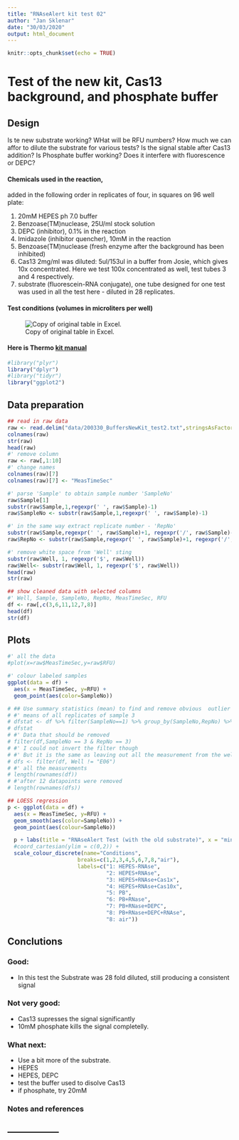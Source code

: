 ```yaml
---
title: "RNAseAlert kit test 02"
author: "Jan Sklenar"
date: "30/03/2020"
output: html_document
---
```


```r
knitr::opts_chunk$set(echo = TRUE)
```
# Test of the new kit, Cas13 background, and phosphate buffer
## Design

Is te new substrate working? 
WHat will be RFU numbers? 
How much we can affor to dilute the substrate for various tests?
Is the signal stable after Cas13 addition? 
Is Phosphate buffer working? 
Does it interfere with fluorescence or DEPC? 

#### Chemicals used in the reaction,
added in the following order in replicates of four, in squares on 96 well plate:

1. 20mM HEPES ph 7.0 buffer
2. Benzoase(TM)nuclease, 25U/ml stock solution
3. DEPC (inhibitor), 0.1% in the reaction 
4. Imidazole (inhibitor quencher), 10mM in the reaction
5. Benzoase(TM)nuclease (fresh enzyme after the background has been inhibited)
6. Cas13 2mg/ml was diluted: 5ul/153ul in a buffer from Josie, which gives 10x concentrated. Here we test 100x concentrated as well, test tubes 3 and 4 respectively. 
7. substrate (fluorescein-RNA conjugate), one tube designed for one test was used in all the test here - diluted in 28 replicates.  

#### Test conditions (volumes in microliters per well)
![Copy of original table in Excel.](data/protocol2.svg)

#### Here is Thermo [kit manual](https://www.thermofisher.com/document-connect/document-connect.html?url=https%3A%2F%2Fassets.thermofisher.com%2FTFS-Assets%2FLSG%2Fmanuals%2Ffm_1964.pdf&title=Uk5hc2VBbGVydCZ0cmFkZTsgTGFiIFRlc3QgS2l0IEluc3RydWN0aW9uIE1hbnVhbA==)

```r
#library("plyr")
library("dplyr")
#library("tidyr")
library("ggplot2")
```

## Data preparation

```r
## read in raw data
raw <- read.delim("data/200330_BuffersNewKit_test2.txt",stringsAsFactors = FALSE)
colnames(raw)
str(raw)
head(raw)
#' remove column
raw <- raw[,1:10]
#' change names
colnames(raw)[7]
colnames(raw)[7] <- "MeasTimeSec"

#' parse 'Sample' to obtain sample number 'SampleNo'
raw$Sample[1]
substr(raw$Sample,1,regexpr(' ', raw$Sample)-1) 
raw$SampleNo <- substr(raw$Sample,1,regexpr(' ', raw$Sample)-1)

#' in the same way extract replicate number - 'RepNo'
substr(raw$Sample,regexpr(' ', raw$Sample)+1, regexpr('/', raw$Sample)-1) 
raw$RepNo <- substr(raw$Sample,regexpr(' ', raw$Sample)+1, regexpr('/', raw$Sample)-1)

#' remove white space from 'Well' sting
substr(raw$Well, 1, regexpr('$', raw$Well)) 
raw$Well<- substr(raw$Well, 1, regexpr('$', raw$Well))
head(raw) 
str(raw)
```
```r
## show cleaned data with selected columns
#' Well, Sample, SampleNo, RepNo, MeasTimeSec, RFU
df <- raw[,c(3,6,11,12,7,8)] 
head(df) 
str(df)
```
## Plots

```r
#' all the data
#plot(x=raw$MeasTimeSec,y=raw$RFU)

#' colour labeled samples
ggplot(data = df) +
  aes(x = MeasTimeSec, y=RFU) +
  geom_point(aes(color=SampleNo))
```
```r
# ## Use summary statistics (mean) to find and remove obvious  outlier in  sample 3
# #' means of all replicates of sample 3 
# dfstat <- df %>% filter(SampleNo==1) %>% group_by(SampleNo,RepNo) %>% summarise(mean=mean(RFU))
# dfstat
# #' Data that should be removed
# filter(df,SampleNo == 3 & RepNo == 3)
# #' I could not invert the filter though
# #' But it is the same as leaving out all the measurement from the well E01
# dfs <- filter(df, Well != "E06")
# #' all the measurements
# length(rownames(df))
# #'after 12 datapoints were removed
# length(rownames(dfs))

## LOESS regression
p <- ggplot(data = df) +
  aes(x = MeasTimeSec, y=RFU) +
  geom_smooth(aes(color=SampleNo)) +
  geom_point(aes(colour=SampleNo))

  p + labs(title = "RNAseAlert Test (with the old substrate)", x = "min",   y = "RFU", color = "Legend Title\n") +
  #coord_cartesian(ylim = c(0,2)) +
  scale_colour_discrete(name="Conditions",
                      breaks=c(1,2,3,4,5,6,7,8,"air"),
                      labels=c("1: HEPES-RNAse",
                               "2: HEPES+RNAse",
                               "3: HEPES+RNAse+Cas1x",
                               "4: HEPES+RNAse+Cas10x",
                               "5: PB",
                               "6: PB+RNase",
                               "7: PB+RNase+DEPC",
                               "8: PB+RNase+DEPC+RNAse",
                               "8: air"))
```

## Conclutions
    
### Good:
- In this test the Substrate was 28 fold diluted, still producing a consistent signal
 
### Not very good:
- Cas13 supresses the signal significantly
- 10mM phosphate kills the signal completelly. 

### What next:
- Use a bit more of the substrate.
- HEPES
- HEPES, DEPC
- test the buffer used to disolve Cas13
- if phosphate, try 20mM


### Notes and references




-----------------  
-----------------




